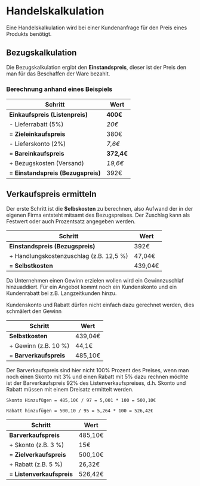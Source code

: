 
# Handelskalkulation

Eine Handelskalkulation wird bei einer Kundenanfrage für den Preis eines Produkts benötigt.

## Bezugskalkulation

Die Bezugskalkulation ergibt den **Einstandspreis**, dieser ist der Preis den man für das Beschaffen der Ware bezahlt.

### Berechnung anhand eines Beispiels

| Schritt                            | Wert       |
| ---------------------------------- | ---------- |
| **Einkaufspreis (Listenpreis)**    | **400€**   |
| - Lieferrabatt (5%)                | _20€_      |
| = **Zieleinkaufspreis**            | 380€       |
| - Lieferskonto (2%)                | _7,6€_     |
| = **Bareinkaufspreis**             | **372,4€** |
| + Bezugskosten (Versand)           | _19,6€_    |
| = **Einstandspreis (Bezugspreis)** | 392€       |

## Verkaufspreis ermitteln

Der erste Schritt ist die **Selbskosten** zu berechnen, also Aufwand der in der eigenen Firma entsteht mitsamt des Bezugspreises. Der Zuschlag kann als Festwert oder auch Prozentsatz angegeben werden.

| Schritt                                 | Wert    |
| --------------------------------------- | ------- |
| **Einstandspreis (Bezugspreis)**        | 392€    |
| + Handlungskostenzuschlag (z.B. 12,5 %) | 47,04€  |
| = **Selbstkosten**                      | 439,04€ |

Da Unternehmen einen Gewinn erzielen wollen wird ein Gewinnzuschlaf hinzuaddiert. Für ein Angebot kommt noch ein Kundenskonto und ein Kundenrabatt bei z.B. Langzeitkunden hinzu.

<Callout type="warning" emoji="⚠️">
  Kundenskonto und Rabatt dürfen nicht einfach dazu gerechnet werden, dies
  schmälert den Gewinn
</Callout>

| Schritt                | Wert    |
| ---------------------- | ------- |
| **Selbstkosten**       | 439,04€ |
| + Gewinn (z.B. 10 %)   | 44,1€   |
| = **Barverkaufspreis** | 485,10€ |

Der Barverkaufspreis sind hier nicht 100% Prozent des Preises, wenn man noch einen Skonto mit 3% und einen Rabatt mit 5% dazu rechnen möchte ist der Barverkaufspreis 92% des Listenverkaufspreises, d.h. Skonto und Rabatt müssen mit einem Dreisatz ermittelt werden.

`Skonto Hinzufügen = 485,10€ / 97 = 5,001 * 100 = 500,10€`

`Rabatt hinzufügen = 500,10 / 95 = 5,264 * 100 = 526,42€`

| Schritt                   | Wert    |
| ------------------------- | ------- |
| **Barverkaufspreis**      | 485,10€ |
| + Skonto (z.B. 3 %)       | 15€     |
| = **Zielverkaufspreis**   | 500,10€ |
| + Rabatt (z.B. 5 %)       | 26,32€  |
| = **Listenverkaufspreis** | 526,42€ |
